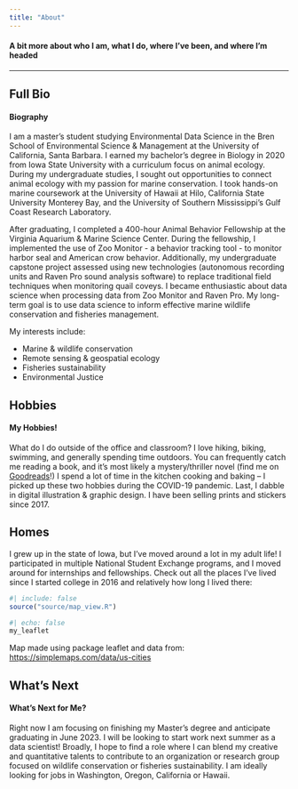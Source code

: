 ```yaml
---
title: "About"
---
```


<h4>A bit more about who I am, what I do, where I've been, and where I'm headed</h4>

------------------------------------------------------------------------

::: panel-tabset
## Full Bio

<h4>Biography</h4>

I am a master's student studying Environmental Data Science in the Bren School of Environmental Science & Management at the University of California, Santa Barbara. I earned my bachelor's degree in Biology in 2020 from Iowa State University with a curriculum focus on animal ecology. During my undergraduate studies, I sought out opportunities to connect animal ecology with my passion for marine conservation. I took hands-on marine coursework at the University of Hawaii at Hilo, California State University Monterey Bay, and the University of Southern Mississippi's Gulf Coast Research Laboratory.

After graduating, I completed a 400-hour Animal Behavior Fellowship at the Virginia Aquarium & Marine Science Center. During the fellowship, I implemented the use of Zoo Monitor - a behavior tracking tool - to monitor harbor seal and American crow behavior. Additionally, my undergraduate capstone project assessed using new technologies (autonomous recording units and Raven Pro sound analysis software) to replace traditional field techniques when monitoring quail coveys. I became enthusiastic about data science when processing data from Zoo Monitor and Raven Pro. My long-term goal is to use data science to inform effective marine wildlife conservation and fisheries management.

My interests include:

-   Marine & wildlife conservation
-   Remote sensing & geospatial ecology
-   Fisheries sustainability
-   Environmental Justice

## Hobbies

<h4>My Hobbies!</h4>

What do I do outside of the office and classroom? I love hiking, biking, swimming, and generally spending time outdoors. You can frequently catch me reading a book, and it's most likely a mystery/thriller novel (find me on [Goodreads](https://www.goodreads.com/user/show/95038298-elke-windschitl)!) I spend a lot of time in the kitchen cooking and baking -- I picked up these two hobbies during the COVID-19 pandemic. Last, I dabble in digital illustration & graphic design. I have been selling prints and stickers since 2017.

## Homes

I grew up in the state of Iowa, but I've moved around a lot in my adult life! I participated in multiple National Student Exchange programs, and I moved around for internships and fellowships. Check out all the places I've lived since I started college in 2016 and relatively how long I lived there:

```r
#| include: false
source("source/map_view.R")
```

```r
#| echo: false
my_leaflet
```

Map made using package leaflet and data from: <https://simplemaps.com/data/us-cities>

## What's Next

<h4>What's Next for Me?</h4>

Right now I am focusing on finishing my Master's degree and anticipate graduating in June 2023. I will be looking to start work next summer as a data scientist! Broadly, I hope to find a role where I can blend my creative and quantitative talents to contribute to an organization or research group focused on wildlife conservation or fisheries sustainability. I am ideally looking for jobs in Washington, Oregon, California or Hawaii.
:::
